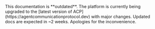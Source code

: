 <Warning>
  This documentation is **outdated**. The platform is currently being upgraded
  to the [latest version of ACP](https://agentcommunicationprotocol.dev) with
  major changes. Updated docs are expected in ~2 weeks. Apologies for the
  inconvenience.
</Warning>
